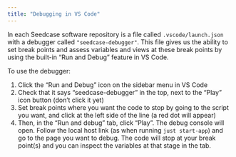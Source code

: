 ```yaml
---
title: "Debugging in VS Code"
---
```


In each Seedcase software repository is a file called
`.vscode/launch.json` with a debugger called `"seedcase-debugger"`. This
file gives us the ability to set break points and assess variables and
views at these break points by using the built-in "Run and Debug"
feature in VS Code.

To use the debugger:

1.  Click the "Run and Debug" icon on the sidebar menu in VS Code
2.  Check that it says "seedcase-debugger" in the top, next to the
    "Play" icon button (don't click it yet)
3.  Set break points where you want the code to stop by going to the
    script you want, and click at the left side of the line (a red dot
    will appear)
4.  Then, in the "Run and debug" tab, click "Play". The debug console
    will open. Follow the local host link (as when running
    `just start-app`) and go to the page you want to debug. The code
    will stop at your break point(s) and you can inspect the variables
    at that stage in the tab.